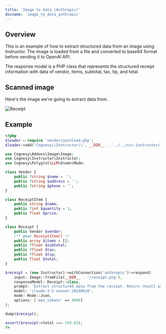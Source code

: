 ```yaml
---
title: 'Image to data (Anthropic)'
docname: 'image_to_data_anthropic'
---
```


## Overview

This is an example of how to extract structured data from an image using
Instructor. The image is loaded from a file and converted to base64 format
before sending it to OpenAI API.

The response model is a PHP class that represents the structured receipt
information with data of vendor, items, subtotal, tax, tip, and total.


## Scanned image

Here's the image we're going to extract data from.

![Receipt](/images/receipt.png)


## Example

```php
<?php
$loader = require 'vendor/autoload.php';
$loader->add('Cognesy\\Instructor\\', __DIR__ . '../../src-instructor/');

use Cognesy\Addons\Image\Image;
use Cognesy\Instructor\Instructor;
use Cognesy\Polyglot\LLM\Enums\Mode;

class Vendor {
    public ?string $name = '';
    public ?string $address = '';
    public ?string $phone = '';
}

class ReceiptItem {
    public string $name;
    public ?int $quantity = 1;
    public float $price;
}

class Receipt {
    public Vendor $vendor;
    /** @var ReceiptItem[] */
    public array $items = [];
    public ?float $subtotal;
    public ?float $tax;
    public ?float $tip;
    public float $total;
}

$receipt = (new Instructor)->withConnection('anthropic')->respond(
    input: Image::fromFile(__DIR__ . '/receipt.png'),
    responseModel: Receipt::class,
    prompt: 'Extract structured data from the receipt. Return result as JSON following this schema: <|json_schema|>',
    model: 'claude-3-5-sonnet-20240620',
    mode: Mode::Json,
    options: ['max_tokens' => 4096]
);

dump($receipt);

assert($receipt->total === 169.82);
?>
```
